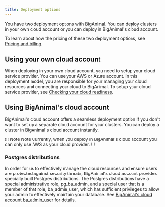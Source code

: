 ```yaml
---
title: Deployment options
---
```


You have two deployment options with BigAnimal. You can deploy clusters in your own cloud account or you can deploy in BigAnimal's cloud account.

To learn about how the pricing of these two deployment options, see [Pricing and billing](/biganimal/latest/pricing_and_billing/).

## Using your own cloud account

When deploying in your own cloud account, you need to setup your cloud service provider. You can use your AWS or Azure account. In this deployment model, you are responsible for your managing your cloud resources and connecting your cloud to BigAnimal. To setup your cloud service provider, see [Checking your cloud readiness](biganimal/latest/getting_started/preparing_cloud_account/). 

## Using BigAnimal's cloud account

BigAnimal's cloud account offers a seamless deployment option if you don't want to set up a separate cloud account for your clusters. You can deploy a cluster in BigAnimal's cloud account instantly. 

!!! Note Note
Currently, when you deploy in BigAnimal's cloud account you can only use AWS as your cloud provider.
!!!

### Postgres distributions

In order for us to effectively manage the cloud resources and ensure users are protected against security threats, BigAnimal's cloud account provides specially built Postgres distributions. The Postgres distributions have a special administrative role, pg_ba_admin, and a special user that is a member of that role, ba_admin_user, which has sufficient privileges to allow your admin to effectively maintain your database. See [BigAnimal's cloud account ba_admin_user](postgres_admin_user) for details.

